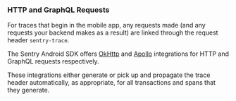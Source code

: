 ### HTTP and GraphQL Requests

For traces that begin in the mobile app, any requests made (and any requests your backend makes as a result) are linked through the request header `sentry-trace`.

The Sentry Android SDK offers [OkHttp](/platforms/android/integrations/okhttp/) and [Apollo](/platforms/android/integrations/apollo/) integrations for HTTP and GraphQL requests respectively.

These integrations either generate or pick up and propagate the trace header automatically, as appropriate, for all transactions and spans that they generate.

